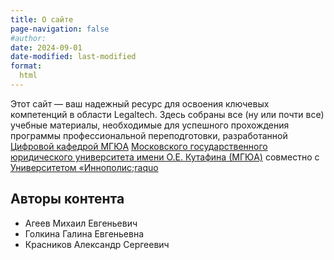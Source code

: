 ```yaml
---
title: О сайте
page-navigation: false
#author:
date: 2024-09-01
date-modified: last-modified
format:
  html
---
```


Этот сайт --- ваш надежный ресурс для освоения ключевых компетенций в области Legaltech.
Здесь собраны все (ну или почти все) учебные материалы, необходимые для успешного прохождения программы профессиональной переподготовки, разработанной
[Цифровой кафедрой МГЮА](https://msal.ru/content/prioritet-2030/tsifrovaya-kafedra/){.external target='_blank'}
[Московского государственного юридического университета имени О.Е. Кутафина (МГЮА)](https://msal.ru){.external target='_blank'}
совместно с
[Университетом &laquo;Иннополис;raquo](https://innopolis.university/){.external target='_blank'}

## Авторы контента

- Агеев Михаил Евгеньевич
- Голкина Галина Евгеньевна
- Красников Александр Сергеевич
